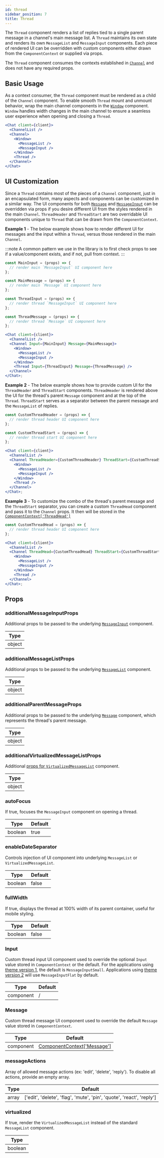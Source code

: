```yaml
---
id: thread
sidebar_position: 7
title: Thread
---
```


The `Thread` component renders a list of replies tied to a single parent message in a channel's main message list.
A `Thread` maintains its own state and renders its own `MessageList` and `MessageInput` components. Each piece of
rendered UI can be overridden with custom components either drawn from the `ComponentContext` or supplied via props.

The `Thread` component consumes the contexts established in [`Channel`](./channel.mdx) and does not have any required props.

## Basic Usage

As a context consumer, the `Thread` component must be rendered as a child of the `Channel` component. To enable
smooth `Thread` mount and unmount behavior, wrap the main channel components in the [`Window`](../utility/window.mdx)
component. `Window` handles width changes in the main channel to ensure a seamless user experience when opening and
closing a `Thread`.

```jsx
<Chat client={client}>
  <ChannelList />
  <Channel>
    <Window>
      <MessageList />
      <MessageInput />
    </Window>
    <Thread />
  </Channel>
</Chat>
```

## UI Customization

Since a `Thread` contains most of the pieces of a `Channel` component, just in an encapsulated form, many aspects
and components can be customized in a similar way. The UI components for both [`Message`](../ui/message-components/message.mdx)
and [`MessageInput`](../ui/message-input-components/message-input.mdx) can be overridden via props if you desire different
UI from the styles rendered in the main `Channel`. `ThreadHeader` and `ThreadStart` are two overridable UI
components unique to `Thread` that can be drawn from the `ComponentContext`.

**Example 1** - The below example shows how to render different UI for messages and the input within a `Thread`,
versus those rendered in the main `Channel`.

:::note
A common pattern we use in the library is to first check props to see if a value/component exists, and if not,
pull from context.
:::

```jsx
const MainInput = (props) => {
  // render main `MessageInput` UI component here
};

const MainMessage = (props) => {
  // render main `Message` UI component here
};

const ThreadInput = (props) => {
  // render thread `MessageInput` UI component here
};

const ThreadMessage = (props) => {
  // render thread `Message` UI component here
};

<Chat client={client}>
  <ChannelList />
  <Channel Input={MainInput} Message={MainMessage}>
    <Window>
      <MessageList />
      <MessageInput />
    </Window>
    <Thread Input={ThreadInput} Message={ThreadMessage} />
  </Channel>
</Chat>;
```

**Example 2** - The below example shows how to provide custom UI for the `ThreadHeader` and `ThreadStart`
components. `ThreadHeader` is rendered above the UI for the thread's parent `Message` component and at the
top of the `Thread`. `ThreadStart` serves as a separator between the parent message and the `MessageList` of replies.

```jsx
const CustomThreadHeader = (props) => {
  // render thread header UI component here
};

const CustomThreadStart = (props) => {
  // render thread start UI component here
};

<Chat client={client}>
  <ChannelList />
  <Channel ThreadHeader={CustomThreadHeader} ThreadStart={CustomThreadStart}>
    <Window>
      <MessageList />
      <MessageInput />
    </Window>
    <Thread />
  </Channel>
</Chat>;
```

**Example 3** - To customize the combo of the thread's parent message and the `ThreadStart` separator, you can create a custom `ThreadHead` component and pass it to the `Channel` props. It then will be stored in the [`ComponentContext['ThreadHead']`](../../contexts/component-context.mdx/#threadhead)

```jsx
const CustomThreadHead = (props) => {
  // render thread header UI component here
};

<Chat client={client}>
  <ChannelList />
  <Channel ThreadHead={CustomThreadHead} ThreadStart={CustomThreadStart}>
    <Window>
      <MessageList />
      <MessageInput />
    </Window>
    <Thread />
  </Channel>
</Chat>;
```

## Props

### additionalMessageInputProps

Additional props to be passed to the underlying [`MessageInput`](../ui/message-input-components/message-input.mdx) component.

| Type   |
| ------ |
| object |

### additionalMessageListProps

Additional props to be passed to the underlying [`MessageList`](./message-list.mdx) component.

| Type   |
| ------ |
| object |

### additionalParentMessageProps

Additional props to be passed to the underlying [`Message`](../ui/message-components/message.mdx) component, which represents the
thread's parent message.

| Type   |
| ------ |
| object |

### additionalVirtualizedMessageListProps

Additional [props for `VirtualizedMessageList`](./virtualized-list.mdx#props) component.

| Type   |
| ------ |
| object |

### autoFocus

If true, focuses the `MessageInput` component on opening a thread.

| Type    | Default |
| ------- | ------- |
| boolean | true    |

### enableDateSeparator

Controls injection of <GHComponentLink text='DateSeparator' path='/DateSeparator/DateSeparator.tsx'/> UI component into underlying `MessageList` or `VirtualizedMessageList`.

| Type    | Default |
| ------- | ------- |
| boolean | false   |

### fullWidth

If true, displays the thread at 100% width of its parent container, useful for mobile styling.

| Type    | Default |
| ------- | ------- |
| boolean | false   |

### Input

Custom thread input UI component used to override the optional `Input` value stored in `ComponentContext` or the default. For the applications using [theme version 1](../../theming/v1/css-and-theming.mdx), the default is `MessageInputSmall`. Applications using [theme version 2](../../theming/v2/introduction.mdx) will use `MessageInputFlat` by default.

| Type      | Default                                                                                                                                                                                             |
| --------- | --------------------------------------------------------------------------------------------------------------------------------------------------------------------------------------------------- |
| component | <GHComponentLink text='MessageInputSmall (theme v1)' path='/MessageInput/MessageInputSmall.tsx'/> / <GHComponentLink text='MessageInputFlat (theme v2)' path='/MessageInput/MessageInputFlat.tsx'/> |

### Message

Custom thread message UI component used to override the default `Message` value stored in `ComponentContext`.

| Type      | Default                                                                     |
| --------- | --------------------------------------------------------------------------- |
| component | [ComponentContext['Message']](../../contexts/component-context.mdx#message) |

### messageActions

Array of allowed message actions (ex: 'edit', 'delete', 'reply'). To disable all actions, provide an empty array.

| Type  | Default                                                              |
| ----- | -------------------------------------------------------------------- |
| array | ['edit', 'delete', 'flag', 'mute', 'pin', 'quote', 'react', 'reply'] |

### virtualized

If true, render the `VirtualizedMessageList` instead of the standard `MessageList` component.

| Type    |
| ------- |
| boolean |
